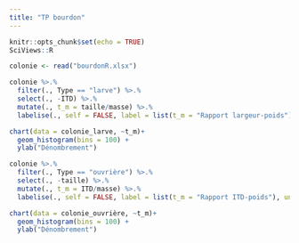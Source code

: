 ```yaml
---
title: "TP bourdon"
---
```


```r
knitr::opts_chunk$set(echo = TRUE)
SciViews::R
```


```r
colonie <- read("bourdonR.xlsx")
```

```r
colonie %>.% 
  filter(., Type == "larve") %>.%
  select(., -ITD) %>.% 
  mutate(., t_m = taille/masse) %>.% 
  labelise(., self = FALSE, label = list(t_m = "Rapport largeur-poids"), units = list(t_m = "mm/g"))-> colonie_larve
```

```r
chart(data = colonie_larve, ~t_m)+ 
  geom_histogram(bins = 100) +
  ylab("Dénombrement")
```

```r
colonie %>.% 
  filter(., Type == "ouvrière") %>.%
  select(., -taille) %>.% 
  mutate(., t_m = ITD/masse) %>.% 
  labelise(., self = FALSE, label = list(t_m = "Rapport ITD-poids"), units = list(t_m = "mm/g"))-> colonie_ouvrière
```

```r
chart(data = colonie_ouvrière, ~t_m)+ 
  geom_histogram(bins = 100) +
  ylab("Dénombrement") 
```

